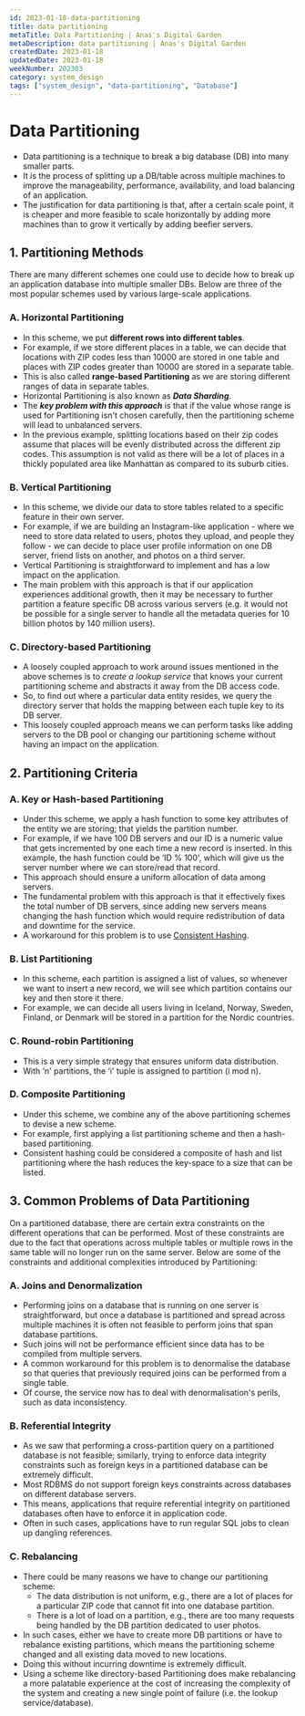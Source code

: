 ```yaml
---
id: 2023-01-18-data-partitioning
title: data partitioning
metaTitle: Data Partitioning | Anas's Digital Garden
metaDescription: data partitioning | Anas's Digital Garden
createdDate: 2023-01-18
updatedDate: 2023-01-18
weekNumber: 202303
category: system_design
tags: ["system_design", "data-partitioning", "Database"]
---
```


# Data Partitioning

- Data partitioning is a technique to break a big database (DB) into many smaller parts.
- It is the process of splitting up a DB/table across multiple machines to improve the manageability, performance, availability, and load balancing of an application.
- The justification for data partitioning is that, after a certain scale point, it is cheaper and more feasible to scale horizontally by adding more machines than to grow it vertically by adding beefier servers.

## 1. Partitioning Methods

There are many different schemes one could use to decide how to break up an application database into multiple smaller DBs. Below are three of the most popular schemes used by various large-scale applications.

### A. Horizontal Partitioning

- In this scheme, we put **different rows into different tables**.
- For example, if we store different places in a table, we can decide that locations with ZIP codes less than 10000 are stored in one table and places with ZIP codes greater than 10000 are stored in a separate table.
- This is also called **range-based Partitioning** as we are storing different ranges of data in separate tables.
- Horizontal Partitioning is also known as ***Data Sharding***.
- The ***key problem with this approach*** is that if the value whose range is used for Partitioning isn't chosen carefully, then the partitioning scheme will lead to unbalanced servers.
- In the previous example, splitting locations based on their zip codes assume that places will be evenly distributed across the different zip codes. This assumption is not valid as there will be a lot of places in a thickly populated area like Manhattan as compared to its suburb cities.

### B. Vertical Partitioning

- In this scheme, we divide our data to store tables related to a specific feature in their own server.
- For example, if we are building an Instagram-like application - where we need to store data related to users, photos they upload, and people they follow - we can decide to place user profile information on one DB server, friend lists on another, and photos on a third server.
- Vertical Partitioning is straightforward to implement and has a low impact on the application.
- The main problem with this approach is that if our application experiences additional growth, then it may be necessary to further partition a feature specific DB across various servers (e.g. it would not be possible for a single server to handle all the metadata queries for 10 billion photos by 140 million users).

### C. Directory-based Partitioning

- A loosely coupled approach to work around issues mentioned in the above schemes is to *create a lookup service* that knows your current partitioning scheme and abstracts it away from the DB access code.
- So, to find out where a particular data entity resides, we query the directory server that holds the mapping between each tuple key to its DB server.
- This loosely coupled approach means we can perform tasks like adding servers to the DB pool or changing our partitioning scheme without having an impact on the application.

## 2. Partitioning Criteria

### A. Key or Hash-based Partitioning

- Under this scheme, we apply a hash function to some key attributes of the entity we are storing; that yields the partition number.
- For example, if we have 100 DB servers and our ID is a numeric value that gets incremented by one each time a new record is inserted. In this example, the hash function could be ‘ID % 100', which will give us the server number where we can store/read that record.
- This approach should ensure a uniform allocation of data among servers.
- The fundamental problem with this approach is that it effectively fixes the total number of DB servers, since adding new servers means changing the hash function which would require redistribution of data and downtime for the service.
- A workaround for this problem is to use [Consistent Hashing](consistent%20hashing.md).

### B. List Partitioning

- In this scheme, each partition is assigned a list of values, so whenever we want to insert a new record, we will see which partition contains our key and then store it there.
- For example, we can decide all users living in Iceland, Norway, Sweden, Finland, or Denmark will be stored in a partition for the Nordic countries.

### C. Round-robin Partitioning

- This is a very simple strategy that ensures uniform data distribution.
- With ‘n' partitions, the ‘i' tuple is assigned to partition (i mod n).

### D. Composite Partitioning

- Under this scheme, we combine any of the above partitioning schemes to devise a new scheme.
- For example, first applying a list partitioning scheme and then a hash-based partitioning.
- Consistent hashing could be considered a composite of hash and list partitioning where the hash reduces the key-space to a size that can be listed.

## 3. Common Problems of Data Partitioning

On a partitioned database, there are certain extra constraints on the different operations that can be performed. Most of these constraints are due to the fact that operations across multiple tables or multiple rows in the same table will no longer run on the same server. Below are some of the constraints and additional complexities introduced by Partitioning:

### A. Joins and Denormalization

- Performing joins on a database that is running on one server is straightforward, but once a database is partitioned and spread across multiple machines it is often not feasible to perform joins that span database partitions.
- Such joins will not be performance efficient since data has to be compiled from multiple servers.
- A common workaround for this problem is to denormalise the database so that queries that previously required joins can be performed from a single table.
- Of course, the service now has to deal with denormalisation's perils, such as data inconsistency.

### B. Referential Integrity

- As we saw that performing a cross-partition query on a partitioned database is not feasible; similarly, trying to enforce data integrity constraints such as foreign keys in a partitioned database can be extremely difficult.
- Most RDBMS do not support foreign keys constraints across databases on different database servers.
- This means, applications that require referential integrity on partitioned databases often have to enforce it in application code.
- Often in such cases, applications have to run regular SQL jobs to clean up dangling references.

### C. Rebalancing

- There could be many reasons we have to change our partitioning scheme:
    - The data distribution is not uniform, e.g., there are a lot of places for a particular ZIP code that cannot fit into one database partition.
    - There is a lot of load on a partition, e.g., there are too many requests being handled by the DB partition dedicated to user photos.
- In such cases, either we have to create more DB partitions or have to rebalance existing partitions, which means the partitioning scheme changed and all existing data moved to new locations.
- Doing this without incurring downtime is extremely difficult.
- Using a scheme like directory-based Partitioning does make rebalancing a more palatable experience at the cost of increasing the complexity of the system and creating a new single point of failure (i.e. the lookup service/database).

